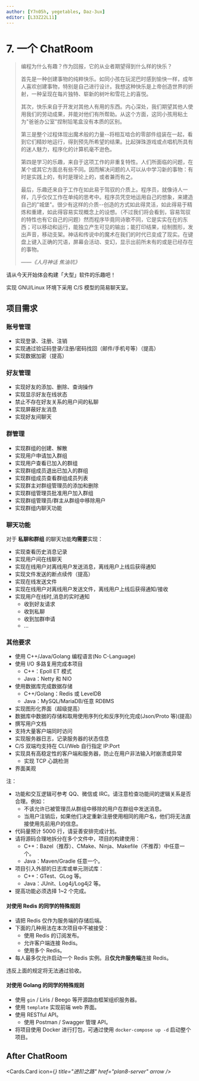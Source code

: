 ```yaml
---
author: [Y7n05h, yegetables, Daz-3ux]
editor: [L33Z22L11]
---
```


# 7. 一个 ChatRoom

> 编程为什么有趣？作为回报，它的从业者期望得到什么样的快乐？
>
> 首先是一种创建事物的纯粹快乐。如同小孩在玩泥巴时感到愉快一样，成年人喜欢创建事物，特别是自己进行设计。我想这种快乐是上帝创造世界的折射，一种呈现在每片独特、崭新的树叶和雪花上的喜悦。
>
> 其次，快乐来自于开发对其他人有用的东西。内心深处，我们期望其他人使用我们的劳动成果，并能对他们有所帮助。从这个方面，这同小孩用粘土为"爸爸办公室"捏制铅笔盒没有本质的区别。
>
> 第三是整个过程体现出魔术般的力量--将相互啮合的零部件组装在一起，看到它们精妙地运行，得到预先所希望的结果。比起弹珠游戏或点唱机所具有的迷人魅力，程序化的计算机毫不逊色。
>
> 第四是学习的乐趣，来自于这项工作的非重复特性。人们所面临的问题，在某个或其它方面总有些不同。因而解决问题的人可以从中学习新的事物：有时是实践上的，有时是理论上的，或者兼而有之。
>
> 最后，乐趣还来自于工作在如此易于驾驭的介质上。程序员，就像诗人一样，几乎仅仅工作在单纯的思考中。程序员凭空地运用自己的想象，来建造自己的"城堡"。很少有这样的介质--创造的方式如此得灵活，如此得易于精炼和重建，如此得容易实现概念上的设想。（不过我们将会看到，容易驾驭的特性也有它自己的问题）然而程序毕竟同诗歌不同，它是实实在在的东西；可以移动和运行，能独立产生可见的输出；能打印结果，绘制图形，发出声音，移动支架。神话和传说中的魔术在我们的时代已变成了现实。在键盘上键入正确的咒语，屏幕会活动、变幻，显示出前所未有的或是已经存在的事物。
>
> ——_《人月神话 焦油坑》_

请从今天开始体会构建「大型」软件的乐趣吧！

实现 GNU/Linux 环境下采用 C/S 模型的简易聊天室。

## 项目需求

### 账号管理

- 实现登录、注册、注销
- 实现通过验证码登录/注册/密码找回（邮件/手机号等）（提高）
- 实现数据加密（提高）

### 好友管理

- 实现好友的添加、删除、查询操作
- 实现显示好友在线状态
- 禁止不存在好友关系的用户间的私聊
- 实现屏蔽好友消息
- 实现好友间聊天

### 群管理

- 实现群组的创建、解散
- 实现用户申请加入群组
- 实现用户查看已加入的群组
- 实现群组成员退出已加入的群组
- 实现群组成员查看群组成员列表
- 实现群主对群组管理员的添加和删除
- 实现群组管理员批准用户加入群组
- 实现群组管理员/群主从群组中移除用户
- 实现群组内聊天功能

### 聊天功能

对于 **私聊和群组** 的聊天功能**均需要**实现：

- 实现查看历史消息记录
- 实现用户间在线聊天
- 实现在线用户对离线用户发送消息，离线用户上线后获得通知
- 实现文件发送的断点续传（提高）
- 实现在线发送文件
- 实现在线用户对离线用户发送文件，离线用户上线后获得通知/接收
- 实现用户在线时,消息的实时通知
  - 收到好友请求
  - 收到私聊
  - 收到加群申请
  - ...

### 其他要求

- 使用 C++/Java/Golang 编程语言(No C-Language)
- 使用 I/O 多路复用完成本项目
  - C++：Epoll ET 模式
  - Java：Netty 和 NIO
- 使用数据库完成数据存储
  - C++/Golang：Redis 或 LevelDB
  - Java：MySQL/MariaDB/任意 RDBMS
- 实现图形化界面（超级提高）
- 数据库中数据的存储和取用使用序列化和反序列化完成(Json/Proto 等)(提高)
- 撰写用户文档
- 支持大量客户端同时访问
- 实现服务器日志，记录服务器的状态信息
- C/S 双端均支持在 CLI/Web 自行指定 IP:Port
- 实现具有高稳定性的客户端和服务器，防止在用户非法输入时崩溃或异常
  - 实现 TCP 心跳检测
- 界面美观

注：

- 功能和交互逻辑可参考 QQ、微信或 IRC。请注意检查功能间的逻辑关系是否合理。例如：
  - 不该允许已被管理员从群组中移除的用户在群组中发送消息。
  - 当用户注销后，如果他们决定重新注册使用相同的用户名，他们将无法直接使用先前用户的信息。
- 代码量预计 5000 行，请妥善安排完成计划。
- 请将源码合理地拆分在多个文件中，项目的构建使用：
  - C++：Bazel（推荐）、CMake、Ninja、Makefile（不推荐）中任意一个。
  - Java：Maven/Gradle 任意一个。
- 项目引入外部的日志库或单元测试库：
  - C++：GTest、GLog 等。
  - Java：JUnit、Log4j/Log4j2 等。
- 提高功能必须选择 1~2 个完成。

#### 对使用 Redis 的同学的特殊规则

- 请把 Redis 仅作为服务端的存储后端。
- 下面的几种用法在本次项目中不被接受：
  - 使用 Redis 的订阅发布。
  - 允许客户端连接 Redis。
  - 使用多个 Redis。
- 每人最多仅允许启动一个 Redis 实例。且**仅允许服务端**连接 Redis。

违反上面的规定将无法通过验收。

#### 对使用 Golang 的同学的特殊规则

- 使用 `gin` / Liris / Beego 等开源路由框架组织服务器。
- 使用 `template` 实现前端 web 界面。
- 使用 RESTful API。
  - 使用 Postman / Swagger 管理 API。
- 将项目使用 Docker 进行打包，可通过使用 `docker-compose up -d` 启动整个项目。

## After ChatRoom

<Cards.Card
  icon={<i className="icon-[ph--list-checks-bold]" />}
  title="进阶之路"
  href="plan8-server"
  arrow
/>
